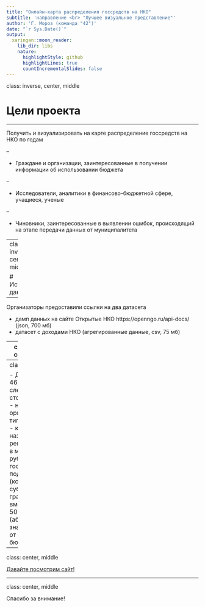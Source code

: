 ```yaml
---
title: "Онлайн-карта распределения госсредств на НКО"
subtitle: 'направление <br> "Лучшее визуальное представление"'
author: 'Г. Мороз (команда "42")'
date: "`r Sys.Date()`"
output:
  xaringan::moon_reader:
    lib_dir: libs
    nature:
      highlightStyle: github
      highlightLines: true
      countIncrementalSlides: false
---
```

class: inverse, center, middle

# Цели проекта

---

Получить и визуализировать на карте распределение госсредств на НКО по годам

--

- Граждане и организации, заинтересованные в получении информации об использовании бюджета

--

- Исследователи, аналитики в финансово-бюджетной сфере, учащиеся, ученые

--

- Чиновники, заинтересованные в выявлении ошибок, происходящий на этапе передачи данных от муниципалитета

---
class: inverse, center, middle

# Источник данных

---

Организаторы предоставили ссылки на два датасета

* дамп данных на сайте Открытые НКО https://openngo.ru/api-docs/ (json, 700 мб)
* датасет с доходами НКО (агрегированные данные, csv, 75 мб)

---
class: inverse, center, middle

# Результаты

---
class: middle

- Данные (64 468  строк) со следующими столбцами:
    - год
    - название организации
    - тип организации
    - код региона
    - название региона
    - сумма в миллионах рублей
    - тип государственной поддержки (контракты, субсидии, гранты, все вместе)
- Сайт с 50 картами (абсолютные значения и доли от всего бюджета)

---

class: center, middle

[Давайте посмотрим сайт!](https://agricolamz.github.io/2018_mosfindata_hackathon_4/01_tax.html)

---

class: center, middle

Спасибо за внимание!